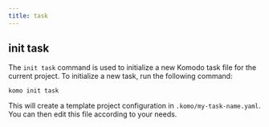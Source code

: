 ```yaml
---
title: task
---
```

## init task
The `init task` command is used to initialize a new Komodo task file for the current project.
To initialize a new task, run the following command:

```
komo init task
```

This will create a template project configuration in  `.komo/my-task-name.yaml`.
You can then edit this file according to your needs.
